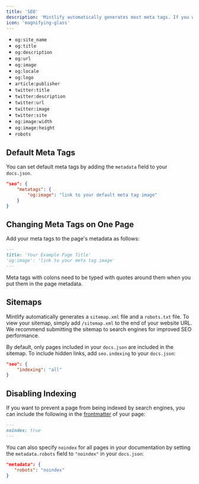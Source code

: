 ```yaml
---
title: 'SEO'
description: 'Mintlify automatically generates most meta tags. If you want to customize them, you can set default values in docs.json or change them per page.'
icon: 'magnifying-glass'
---
```


<Accordion title="Supported Meta Tags">

- `og:site_name`
- `og:title`
- `og:description`
- `og:url`
- `og:image`
- `og:locale`
- `og:logo`
- `article:publisher`
- `twitter:title`
- `twitter:description`
- `twitter:url`
- `twitter:image`
- `twitter:site`
- `og:image:width`
- `og:image:height`
- `robots`

</Accordion>

## Default Meta Tags

You can set default meta tags by adding the `metadata` field to your `docs.json`.

```json
"seo": {
    "metatags": {
        "og:image": "link to your default meta tag image"
    }
}
```

## Changing Meta Tags on One Page

Add your meta tags to the page's metadata as follows:

```md
---
title: 'Your Example Page Title'
'og:image': 'link to your meta tag image'
---
```

<Warning>
Meta tags with colons need to be typed with quotes around them when you put them in the page metadata.
</Warning>

## Sitemaps

Mintlify automatically generates a `sitemap.xml` file and a `robots.txt` file. To view your sitemap, simply add `/sitemap.xml` to the end of your website URL. We recommend submitting the sitemap to search engines for improved SEO performance.

By default, only pages included in your `docs.json` are included in the sitemap. To include hidden links, add `seo.indexing` to your `docs.json`:

```json
"seo": {
    "indexing": "all"
}
```

## Disabling Indexing

If you want to prevent a page from being indexed by search engines, you can include the following in the [frontmatter](/page) of your page:

```md
---
noindex: true
---
```

You can also specify `noindex` for all pages in your documentation by setting the `metadata.robots` field to `"noindex"` in your `docs.json`:

```json
"metadata": {
   "robots": "noindex"
}
```